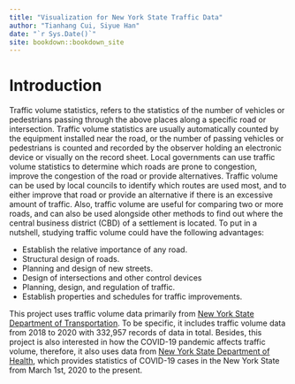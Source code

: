 ```yaml
--- 
title: "Visualization for New York State Traffic Data"
author: "Tianhang Cui, Siyue Han"
date: "`r Sys.Date()`"
site: bookdown::bookdown_site
---
```


# Introduction

Traffic volume statistics, refers to the statistics of the number of vehicles or pedestrians passing through the above places along a specific road or intersection. Traffic volume statistics are usually automatically counted by the equipment installed near the road, or the number of passing vehicles or pedestrians is counted and recorded by the observer holding an electronic device or visually on the record sheet. Local governments can use traffic volume statistics to determine which roads are prone to congestion, improve the congestion of the road or provide alternatives. Traffic volume can be used by local councils to identify which routes are used most, and to either improve that road or provide an alternative if there is an excessive amount of traffic. Also, traffic volume are useful for comparing two or more roads, and can also be used alongside other methods to find out where the central business district (CBD) of a settlement is located. To put in a nutshell, studying traffic volume could have the following advantages:

- Establish the relative importance of any road.
- Structural design of roads.
- Planning and design of new streets.
- Design of intersections and other control devices
- Planning, design, and regulation of traffic.
- Establish properties and schedules for traffic improvements.

This project uses traffic volume data primarily from [New York State Department of Transportation](https://www.dot.ny.gov/index). To be specific, it includes traffic volume data from 2018 to 2020 with 332,957 records of data in total. Besides, this project is also interested in how the COVID-19 pandemic affects traffic volume, therefore, it also uses data from [New York State Department of Health](https://www.health.ny.gov/), which provides statistics of COVID-19 cases in the New York State from March 1st, 2020 to the present.